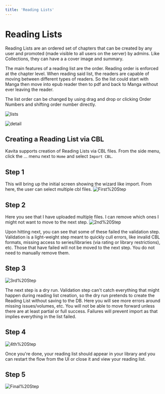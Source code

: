 ```yaml
---
title: 'Reading Lists'
---
```



# Reading Lists

Reading Lists are an ordered set of chapters that can be created by any user and promoted (made visible to all users on the server) by admins. Like Collections, they can have a a cover image and summary. 

The main features of a reading list are the order. Reading order is enforced at the chapter level. When reading said list, the readers are capable of moving between different types of readers. So the list could start with Manga then move into epub reader then to pdf and back to Manga without ever leaving the reader. 

The list order can be changed by using drag and drop or clicking Order Numbers and shifting order number directly. 

![lists](../../../public/guides/features/readinglists.png)

![detail](../../../public/guides/features/readinglist_detail.png)

## Creating a Reading List via CBL
Kavita supports creation of Reading Lists via CBL files. From the side menu, click the ... menu next to `Home` and select `Import CBL`.

<Steps>

## Step 1 

This will bring up the initial screen showing the wizard like import. From here, the user can select multiple cbl files. 
![First%20Step](../../../public/guides/features/import_readinglist_step1.png) 

## Step 2

Here you see that I have uploaded multiple files. I can remove which ones I might not want to move to the next step.
![2nd%20Step](../../../public/guides/features/import_readinglist_step2.png)

Upon hitting next, you can see that some of these failed the validation step. Validation is a light-weight step meant to quickly cull errors, like invalid CBL formats, missing access to series/libraries (via rating or library restrictions), etc. Those that have failed will not be moved to the next step. You do not need to manually remove them. 

## Step 3
![3rd%20Step](../../../public/guides/features/import_readinglist_step3.png)

The next step is a dry run. Validation step can't catch everything that might happen during reading list creation, so the dry run pretends to create the Reading List without saving to the DB. Here you will see more errors around missing issues/volumes, etc. You will not be able to move forward unless there are at least partial or full success. Failures will prevent import as that implies everything in the list failed.

## Step 4

![4th%20Step](../../../public/guides/features/import_readinglist_step4.png)

Once you're done, your reading list should appear in your library and you can restart the flow from the UI or close it and view your reading list. 

## Step 5

![Final%20Step](../../../public/guides/features/import_readinglist_step5.png)


</Steps>